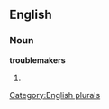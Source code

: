 
==English==

===Noun===
'''troublemakers'''

# {{plural of|[[troublemaker]]}}

[[Category:English plurals]]